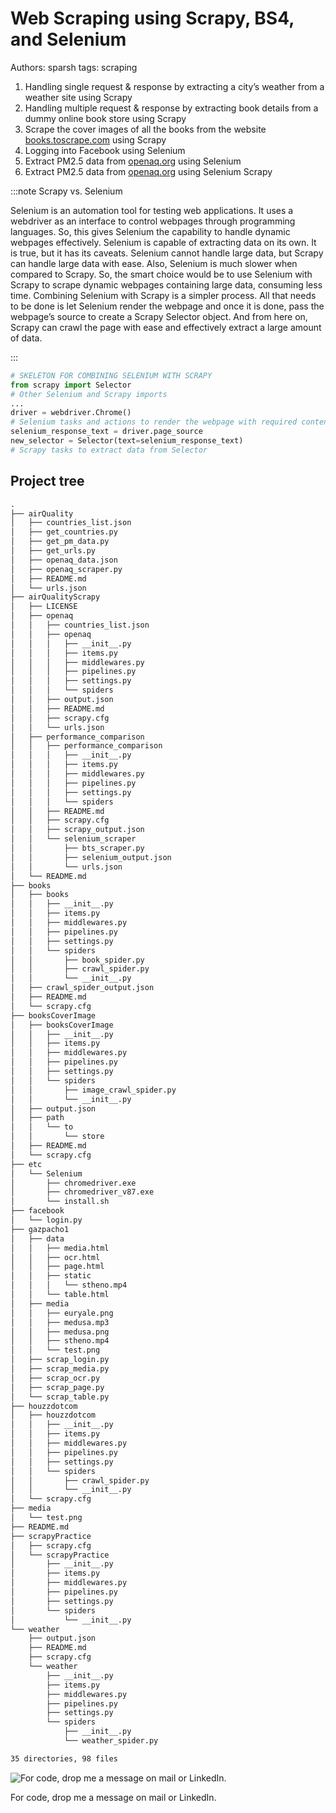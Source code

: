 # Web Scraping using Scrapy, BS4, and Selenium

Authors: sparsh
tags: scraping

1. Handling single request & response by extracting a city’s weather from a weather site using Scrapy
2. Handling multiple request & response by extracting book details from a dummy online book store using Scrapy
3. Scrape the cover images of all the books from the website [books.toscrape.com](http://books.toscrape.com/) using Scrapy
4. Logging into Facebook using Selenium
5. Extract PM2.5 data from [openaq.org](http://openaq.org) using Selenium
6. Extract PM2.5 data from [openaq.org](http://openaq.org) using Selenium Scrapy

:::note Scrapy vs. Selenium

Selenium is an automation tool for testing web applications. It uses a webdriver as an interface to control webpages through programming languages. So, this gives Selenium the capability to handle dynamic webpages effectively. Selenium is capable of extracting data on its own. It is true, but it has its caveats. Selenium cannot handle large data, but Scrapy can handle large data with ease. Also, Selenium is much slower when compared to Scrapy. So, the smart choice would be to use Selenium with Scrapy to scrape dynamic webpages containing large data, consuming less time. Combining Selenium with Scrapy is a simpler process. All that needs to be done is let Selenium render the webpage and once it is done, pass the webpage’s source to create a Scrapy Selector object. And from here on, Scrapy can crawl the page with ease and effectively extract a large amount of data.

:::

```python
# SKELETON FOR COMBINING SELENIUM WITH SCRAPY
from scrapy import Selector
# Other Selenium and Scrapy imports
...
driver = webdriver.Chrome()
# Selenium tasks and actions to render the webpage with required content
selenium_response_text = driver.page_source
new_selector = Selector(text=selenium_response_text)
# Scrapy tasks to extract data from Selector
```

## Project tree

```html
.
├── airQuality
│   ├── countries_list.json
│   ├── get_countries.py
│   ├── get_pm_data.py
│   ├── get_urls.py
│   ├── openaq_data.json
│   ├── openaq_scraper.py
│   ├── README.md
│   └── urls.json
├── airQualityScrapy
│   ├── LICENSE
│   ├── openaq
│   │   ├── countries_list.json
│   │   ├── openaq
│   │   │   ├── __init__.py
│   │   │   ├── items.py
│   │   │   ├── middlewares.py
│   │   │   ├── pipelines.py
│   │   │   ├── settings.py
│   │   │   └── spiders
│   │   ├── output.json
│   │   ├── README.md
│   │   ├── scrapy.cfg
│   │   └── urls.json
│   ├── performance_comparison
│   │   ├── performance_comparison
│   │   │   ├── __init__.py
│   │   │   ├── items.py
│   │   │   ├── middlewares.py
│   │   │   ├── pipelines.py
│   │   │   ├── settings.py
│   │   │   └── spiders
│   │   ├── README.md
│   │   ├── scrapy.cfg
│   │   ├── scrapy_output.json
│   │   └── selenium_scraper
│   │       ├── bts_scraper.py
│   │       ├── selenium_output.json
│   │       └── urls.json
│   └── README.md
├── books
│   ├── books
│   │   ├── __init__.py
│   │   ├── items.py
│   │   ├── middlewares.py
│   │   ├── pipelines.py
│   │   ├── settings.py
│   │   └── spiders
│   │       ├── book_spider.py
│   │       ├── crawl_spider.py
│   │       └── __init__.py
│   ├── crawl_spider_output.json
│   ├── README.md
│   └── scrapy.cfg
├── booksCoverImage
│   ├── booksCoverImage
│   │   ├── __init__.py
│   │   ├── items.py
│   │   ├── middlewares.py
│   │   ├── pipelines.py
│   │   ├── settings.py
│   │   └── spiders
│   │       ├── image_crawl_spider.py
│   │       └── __init__.py
│   ├── output.json
│   ├── path
│   │   └── to
│   │       └── store
│   ├── README.md
│   └── scrapy.cfg
├── etc
│   └── Selenium
│       ├── chromedriver.exe
│       ├── chromedriver_v87.exe
│       └── install.sh
├── facebook
│   └── login.py
├── gazpacho1
│   ├── data
│   │   ├── media.html
│   │   ├── ocr.html
│   │   ├── page.html
│   │   ├── static
│   │   │   └── stheno.mp4
│   │   └── table.html
│   ├── media
│   │   ├── euryale.png
│   │   ├── medusa.mp3
│   │   ├── medusa.png
│   │   ├── stheno.mp4
│   │   └── test.png
│   ├── scrap_login.py
│   ├── scrap_media.py
│   ├── scrap_ocr.py
│   ├── scrap_page.py
│   └── scrap_table.py
├── houzzdotcom
│   ├── houzzdotcom
│   │   ├── __init__.py
│   │   ├── items.py
│   │   ├── middlewares.py
│   │   ├── pipelines.py
│   │   ├── settings.py
│   │   └── spiders
│   │       ├── crawl_spider.py
│   │       └── __init__.py
│   └── scrapy.cfg
├── media
│   └── test.png
├── README.md
├── scrapyPractice
│   ├── scrapy.cfg
│   └── scrapyPractice
│       ├── __init__.py
│       ├── items.py
│       ├── middlewares.py
│       ├── pipelines.py
│       ├── settings.py
│       └── spiders
│           └── __init__.py
└── weather
    ├── output.json
    ├── README.md
    ├── scrapy.cfg
    └── weather
        ├── __init__.py
        ├── items.py
        ├── middlewares.py
        ├── pipelines.py
        ├── settings.py
        └── spiders
            ├── __init__.py
            └── weather_spider.py

35 directories, 98 files
```

![For code, drop me a message on mail or LinkedIn.](Web%20Scraping%20using%20Scrapy,%20BS4,%20and%20Selenium%20a22c0c87716e40ed830d9b423afe6d6d/Untitled.png)

For code, drop me a message on mail or LinkedIn.